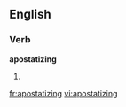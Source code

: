 ==English==

===Verb===
'''apostatizing'''

# {{present participle of|[[apostatize]]}}

[[fr:apostatizing]]
[[vi:apostatizing]]